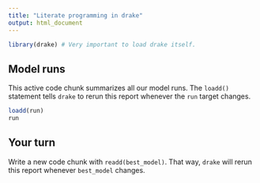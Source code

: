 ```yaml
---
title: "Literate programming in drake"
output: html_document
---
```


```r
library(drake) # Very important to load drake itself.
```

## Model runs

This active code chunk summarizes all our model runs. The `loadd()` statement tells `drake` to rerun this report whenever the `run` target changes.

```r
loadd(run)
run
```

## Your turn

Write a new code chunk with `readd(best_model)`. That way, `drake` will rerun this report whenever `best_model` changes.

```r

```
